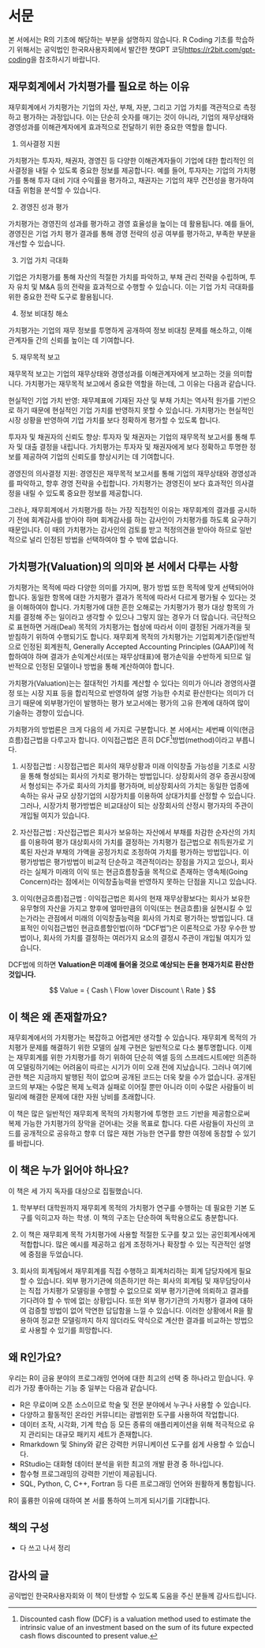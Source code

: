 # 서문 {.unnumbered}

본 서에서는 R의 기초에 해당하는 부분을 설명하지 않습니다. R Coding 기초를 학습하기 위해서는 공익법인 한국R사용자회에서 발간한 챗GPT 코딩[https://r2bit.com/gpt-coding](https://r2bit.com/gpt-coding)을 참조하시기 바랍니다.    


## 재무회계에서 가치평가를 필요로 하는 이유
   
재무회계에서 가치평가는 기업의 자산, 부채, 자분, 그리고 기업 가치를 객관적으로 측정하고 평가하는 과정입니다. 이는 단순히 숫자를 매기는 것이 아니라, 기업의 재무상태와 경영성과를 이해관계자에게 효과적으로 전달하기 위한 중요한 역할을 합니다.  
  
1. 의사결정 지원  
  
가치평가는 투자자, 채권자, 경영진 등 다양한 이해관계자들이 기업에 대한 합리적인 의사결정을 내릴 수 있도록 중요한 정보를 제공합니다. 예를 들어, 투자자는 기업의 가치평가를 통해 투자 대비 기대 수익률을 평가하고, 채권자는 기업의 재무 건전성을 평가하여 대출 위험을 분석할 수 있습니다.  
  
2. 경영진 성과 평가
  
가치평가는 경영진의 성과를 평가하고 경영 효율성을 높이는 데 활용됩니다. 예를 들어, 경영진은 기업 가치 평가 결과를 통해 경영 전략의 성공 여부를 평가하고, 부족한 부분을 개선할 수 있습니다.  
  
3. 기업 가치 극대화  
  
기업은 가치평가를 통해 자산의 적절한 가치를 파악하고, 부채 관리 전략을 수립하며, 투자 유치 및 M&A 등의 전략을 효과적으로 수행할 수 있습니다. 이는 기업 가치 극대화를 위한 중요한 전략 도구로 활용됩니다.  
  
4. 정보 비대칭 해소
   
가치평가는 기업의 재무 정보를 투명하게 공개하여 정보 비대칭 문제를 해소하고, 이해관계자들 간의 신뢰를 높이는 데 기여합니다.  
  
5. 재무목적 보고
  
재무목적 보고는 기업의 재무상태와 경영성과를 이해관계자에게 보고하는 것을 의미합니다. 가치평가는 재무목적 보고에서 중요한 역할을 하는데, 그 이유는 다음과 같습니다.  
  
현실적인 기업 가치 반영: 재무제표에 기재된 자산 및 부채 가치는 역사적 원가를 기반으로 하기 때문에 현실적인 기업 가치를 반영하지 못할 수 있습니다. 가치평가는 현실적인 시장 상황을 반영하여 기업 가치를 보다 정확하게 평가할 수 있도록 합니다.  
   
투자자 및 채권자의 신뢰도 향상: 투자자 및 채권자는 기업의 재무목적 보고서를 통해 투자 및 대출 결정을 내립니다. 가치평가는 투자자 및 채권자에게 보다 정확하고 투명한 정보를 제공하여 기업의 신뢰도를 향상시키는 데 기여합니다.  
  
경영진의 의사결정 지원: 경영진은 재무목적 보고서를 통해 기업의 재무상태와 경영성과를 파악하고, 향후 경영 전략을 수립합니다. 가치평가는 경영진이 보다 효과적인 의사결정을 내릴 수 있도록 중요한 정보를 제공합니다.  
  
그러나, 재무회계에서 가치평가를 하는 가장 직접적인 이유는 재무회계의 결과를 공시하기 전에 회계감사를 받아야 하며 회계감사를 하는 감사인이 가치평가를 하도록 요구하기 때문입니다. 이 때의 가치평가는 감사인의 검토를 받고 적정의견을 받아야 하므로 일반적으로 널리 인정된 방법을 선택하여야 할 수 밖에 없습니다.    
   
   
   
## 가치평가(Valuation)의 의미와 본 서에서 다루는 사항
   
가치평가는 목적에 따라 다양한 의미를 가지며, 평가 방법 또한 목적에 맞게 선택되어야 합니다. 동일한 항목에 대한 가치평가 결과가 목적에 따라서 다르게 평가될 수 있다는 것을 이해하여야 합니다. 가치평가에 대한 흔한 오해로는 가치평가가 평가 대상 항목의 가치를 결정해 주는 일이라고 생각할 수 있으나 그렇지 않는 경우가 더 많습니다. 극단적으로 표현하면 거래(Deal) 목적의 가치평가는 협상에 따라서 이미 결정된 거래가격을 뒷받침하기 위하여 수행되기도 합니다. 재무회계 목적의 가치평가는 기업회계기준(일반적으로 인정된 회계원칙, Generally Accepted Accounting Principles (GAAP))에 적합하여야 하며 결과가 손익계산서(또는 재무상태표)에 평가손익을 수반하게 되므로 일반적으로 인정된 모델이나 방법을 통해 계산하여야 합니다.  
   
가치평가(Valuation)는는 절대적인 가치를 계산할 수 있다는 의미가 아니라 경영의사결정 또는 시장 지표 등을 합리적으로 반영하여 설명 가능한 수치로 환산한다는 의미가 더 크기 때문에 외부평가인이 발행하는 평가 보고서에는 평가의 고유 한계에 대하여 많이 기술하는 경향이 있습니다.    
   
   
가치평가의 방법론은 크게 다음의 세 가지로 구분합니다. 본 서에서는 세번째 이익(현금흐름)접근법을 다루고자 합니다. 이익접근법은 흔히 DCF^[Discounted cash flow (DCF) is a valuation method used to estimate the intrinsic value of an investment based on the sum of its future expected cash flows discounted to present value.]방법(method)이라고 부릅니다.  


1. 시장접근법 : 시장접근법은 회사의 재무상황과 미래 이익창출 가능성을 기초로 시장을 통해 형성되는 회사의 가치로 평가하는 방법입니다. 상장회사의 경우 증권시장에서 형성되는 주가로 회사의 가치를 평가하며, 비상장회사의 가치는 동일한 업종에 속하는 유사 규모 상장기업의 시장가치를 이용하여 상대가치를 산정할 수 있습니다. 그러나, 시장가치 평가방법은 비교대상이 되는 상장회사의 산정시 평가자의 주관이 개입될 여지가 있습니다.  
  
2. 자산접근법 : 자산접근법은 회사가 보유하는 자산에서 부채를 차감한 순자산의 가치를 이용하여 평가 대상회사의 가치를 결정하는 가치평가 접근법으로 취득원가로 기록된 자산과 부채의 가액을 공정가치로 조정하여 가치를 평가하는 방법입니다. 이 평가방법은 평가방법이 비교적 단순하고 객관적이라는 장점을 가지고 있으나, 회사라는 실체가 미래의 이익 또는 현금흐름창출을 목적으로 존재하는 영속체(Going Concern)라는 점에서는 이익창출능력을 반영하지 못하는 단점을 지니고 있습니다.   
   
3. 이익(현금흐름)접근법 : 이익접근법은 회사의 현재 재무상황보다는 회사가 보유한 유무형의 자산을 가지고 향후에 얼마만큼의 이익(또는 현금흐름)을 실현시킬 수 있는가라는 관점에서 미래의 이익창출능력을 회사의 가치로 평가하는 방법입니다. 대표적인 이익접근법인 현금흐름할인법(이하 “DCF법”)은 이론적으로 가장 우수한 방법이나, 회사의 가치를 결정하는 여러가지 요소의 결정시 주관이 개입될 여지가 있습니다.   

DCF법에 의하면 **Valuation은 미래에 들어올 것으로 예상되는 돈을 현재가치로 환산한 것입니다.**

$$ Value = { Cash \ Flow \over Discount \ Rate } $$  
  
## 이 책은 왜 존재할까요?
  
재무회계에서의 가치평가는 복잡하고 어렵게만 생각할 수 있습니다. 재무회계 목적의 가치평가 문제를 해결하기 위한 모델의 실제 구현은 일반적으로 다소 불투명합니다. 이제는 재무회계를 위한 가치평가를 하기 위하여 단순히 엑셀 등의 스프레드시트에만 의존하여 모델링하기에는 어려움이 따르는 시기가 이미 오래 전에 지났습니다. 그러나 여기에 관한 책은 지금까지 발행된 적이 없으며 공개된 코드는 더욱 찾을 수가 없습니다. 공개된 코드의 부재는 수많은 복제 노력과 실패로 이어질 뿐만 아니라 이미 수많은 사람들이 비밀리에 해결한 문제에 대한 자원 낭비를 초래합니다.   
   
이 책은 많은 일반적인 재무회계 목적의 가치평가에 투명한 코드 기반을 제공함으로써 복제 가능한 가치평가의 장막을 걷어내는 것을 목표로 합니다. 다른 사람들이 자신의 코드를 공개적으로 공유하고 향후 더 많은 재현 가능한 연구를 향한 여정에 동참할 수 있기를 바랍니다.
  
## 이 책은 누가 읽어야 하나요?   
  
이 책은 세 가지 독자를 대상으로 집필했습니다.  
  
1. 학부부터 대학원까지 재무회계 목적의 가치평가 연구를 수행하는 데 필요한 기본 도구를 익히고자 하는 학생. 이 책의 구조는 단순하여 독학용으로도 충분합니다.  
   
2. 이 책은 재무회계 목적 가치평가에 사용할 적절한 도구를 찾고 있는 공인회계사에게 적합합니다. 많은 예시를 제공하고 쉽게 조정하거나 확장할 수 있는 직관적인 설명에 중점을 두었습니다.  
    
3. 회사의 회계팀에서 재무회계를 직접 수행하고 회계처리하는 회계 담당자에게 필요할 수 있습니다. 외부 평가기관에 의존하기만 하는 회사의 회계팀 및 재무담당이사는 직접 가치평가 모델링을 수행할 수 없으므로 외부 평가기관에 의뢰하고 결과를 기다려야 할 수 밖에 없는 상황입니다. 또한 외부 평가기관의 가치평가 결과에 대하여 검증할 방법이 없어 막연한 답답함을 느낄 수 있습니다. 이러한 상황에서 R을 활용하여 정교한 모델링까지 하지 않더라도 약식으로 계산한 결과를 비교하는 방법으로 사용할 수 있기를 희망합니다.  
   
      
## 왜 R인가요?
  
우리는 R이 금융 분야의 프로그래밍 언어에 대한 최고의 선택 중 하나라고 믿습니다. 우리가 가장 좋아하는 기능 중 일부는 다음과 같습니다.   
  
* R은 무료이며 오픈 소스이므로 학술 및 전문 분야에서 누구나 사용할 수 있습니다.
* 다양하고 활동적인 온라인 커뮤니티는 광범위한 도구를 사용하여 작업합니다.
* 데이터 조작, 시각화, 기계 학습 등 모든 종류의 애플리케이션을 위해 적극적으로 유지 관리되는 대규모 패키지 세트가 존재합니다.
* Rmarkdown 및 Shiny와 같은 강력한 커뮤니케이션 도구를 쉽게 사용할 수 있습니다.
* RStudio는 대화형 데이터 분석을 위한 최고의 개발 환경 중 하나입니다.
* 함수형 프로그래밍의 강력한 기반이 제공됩니다.
* SQL, Python, C, C++, Fortran 등 다른 프로그래밍 언어와 원활하게 통합됩니다.
  
R이 훌륭한 이유에 대하여 본 서를 통하여 느끼게 되시기를 기대합니다.  
     
     
     
## 책의 구성

- 다 쓰고 나서 정리



## 감사의 글

공익법인 한국R사용자회와 이 책이 탄생할 수 있도록 도움을 주신 분들께 감사드립니다. 


